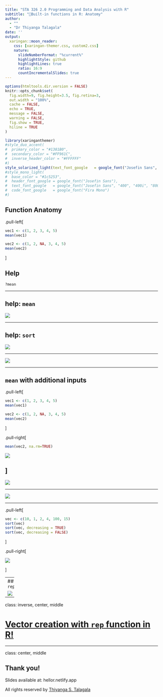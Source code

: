 ```yaml
---
title: "STA 326 2.0 Programming and Data Analysis with R"
subtitle: "🚦Built-in functions in R: Anatomy"  
author: 
  - ""
  - "Dr Thiyanga Talagala"
date: ''
output:
  xaringan::moon_reader:
    css: [xaringan-themer.css, custom2.css]
    nature:
      slideNumberFormat: "%current%"
      highlightStyle: github
      highlightLines: true
      ratio: 16:9
      countIncrementalSlides: true
---
```


```r
options(htmltools.dir.version = FALSE)
knitr::opts_chunk$set(
  fig.width=9, fig.height=3.5, fig.retina=3,
  out.width = "100%",
  cache = FALSE,
  echo = TRUE,
  message = FALSE, 
  warning = FALSE,
  fig.show = TRUE,
  hiline = TRUE
)
```

<style type="text/css">
.remark-slide-content {
    font-size: 35px;
}
</style>

```r
library(xaringanthemer)
#style_duo_accent(
#  primary_color = "#1381B0",
#  secondary_color = "#FF961C",
#  inverse_header_color = "#FFFFFF"
#)
style_solarized_light(text_font_google   = google_font("Josefin Sans", "400", "400i", "800i", "800"))
#style_mono_light(
#  base_color = "#1c5253",
#  header_font_google = google_font("Josefin Sans"),
#  text_font_google   = google_font("Josefin Sans", "400", "400i", "800i", "800"),
#  code_font_google   = google_font("Fira Mono")
#)
```


## Function Anatomy

.pull-left[
```r
vec1 <- c(1, 2, 3, 4, 5)
mean(vec1)
```

```r
vec2 <- c(1, 2, NA, 3, 4, 5)
mean(vec2)
```

]

## Help 

`?mean`

---

## help: `mean`

![](mean.png)

---

## help: `sort`

![](sort.png)

---


![](functionanatomy.PNG)



---

## `mean` with additional inputs 

.pull-left[
```r
vec1 <- c(1, 2, 3, 4, 5)
mean(vec1)
```

```r
vec2 <- c(1, 2, NA, 3, 4, 5)
mean(vec2)
```

]

.pull-right[
```r
mean(vec2, na.rm=TRUE)
```

![](functionanatomy.png)

]
---



![](default.PNG)



---

![](sort.png)

---

.pull-left[
```r
vec <- c(10, 1, 2, 4, 100, 15)
sort(vec)
sort(vec, decreasing = TRUE)
sort(vec, decreasing = FALSE)
```
]

.pull-right[

![](default.PNG)

]


---
## `rep`

![](rep.png)

---

class: inverse, center, middle

# [Vector creation with `rep` function in R!](https://hellor.netlify.app/2021/week1/l12021.html#64)

---

class: center, middle

## Thank you!

Slides available at: hellor.netlify.app

All rights reserved by [Thiyanga S. Talagala](https://thiyanga.netlify.app/)



